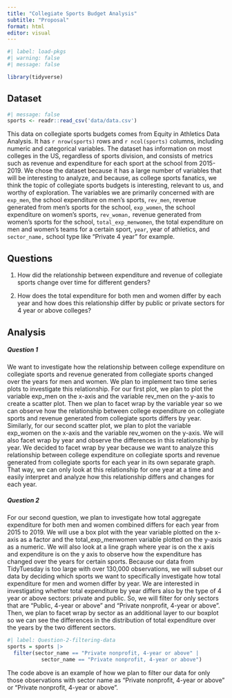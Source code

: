 ```yaml
---
title: "Collegiate Sports Budget Analysis"
subtitle: "Proposal"
format: html
editor: visual
---
```


```r
#| label: load-pkgs
#| warning: false
#| message: false

library(tidyverse)
```

## Dataset

```r
#| message: false
sports <- readr::read_csv('data/data.csv')
```

This data on collegiate sports budgets comes from Equity in Athletics Data Analysis. It has `r nrow(sports)` rows and `r ncol(sports)` columns, including numeric and categorical variables. The dataset has information on most colleges in the US, regardless of sports division, and consists of metrics such as revenue and expenditure for each sport at the school from 2015-2019. We chose the dataset because it has a large number of variables that will be interesting to analyze, and because, as college sports fanatics, we think the topic of collegiate sports budgets is interesting, relevant to us, and worthy of exploration. The variables we are primarily concerned with are `exp_men`, the school expenditure on men's sports, `rev_men`, revenue generated from men's sports for the school, `exp_women`, the school expenditure on women's sports, `rev_woman,` revenue generated from women's sports for the school, `total_exp_menwomen`, the total expenditure on men and women's teams for a certain sport, `year`, year of athletics, and `sector_name,` school type like "Private 4 year" for example.

## Questions

1.  How did the relationship between expenditure and revenue of collegiate sports change over time for different genders?

2.  How does the total expenditure for both men and women differ by each year and how does this relationship differ by public or private sectors for 4 year or above colleges?

## Analysis

##### Question 1

We want to investigate how the relationship between college expenditure on collegiate sports and revenue generated from collegiate sports changed over the years for men and women. We plan to implement two time series plots to investigate this relationship. For our first plot, we plan to plot the variable exp_men on the x-axis and the variable rev_men on the y-axis to create a scatter plot. Then we plan to facet wrap by the variable year so we can observe how the relationship between college expenditure on collegiate sports and revenue generated from collegiate sports differs by year. Similarly, for our second scatter plot, we plan to plot the variable exp_women on the x-axis and the variable rev_women on the y-axis. We will also facet wrap by year and observe the differences in this relationship by year. We decided to facet wrap by year because we want to analyze this relationship between college expenditure on collegiate sports and revenue generated from collegiate sports for each year in its own separate graph. That way, we can only look at this relationship for one year at a time and easily interpret and analyze how this relationship differs and changes for each year.

##### Question 2

For our second question, we plan to investigate how total aggregate expenditure for both men and women combined differs for each year from 2015 to 2019. We will use a box plot with the year variable plotted on the x-axis as a factor and the total_exp_menwomen variable plotted on the y-axis as a numeric. We will also look at a line graph where year is on the x axis and expenditure is on the y axis to observe how the expenditure has changed over the years for certain sports. Because our data from TidyTuesday is too large with over 130,000 observations, we will subset our data by deciding which sports we want to specifically investigate how total expenditure for men and women differ by year. We are interested in investigating whether total expenditure by year differs also by the type of 4 year or above sectors: private and public. So, we will filter for only sectors that are "Public, 4-year or above" and "Private nonprofit, 4-year or above". Then, we plan to facet wrap by sector as an additional layer to our boxplot so we can see the differences in the distribution of total expenditure over the years by the two different sectors.

```r
#| label: Question-2-filtering-data
sports = sports |>
  filter(sector_name == "Private nonprofit, 4-year or above" | 
           sector_name == "Private nonprofit, 4-year or above")
```

The code above is an example of how we plan to filter our data for only those observations with sector name as "Private nonprofit, 4-year or above" or "Private nonprofit, 4-year or above".
